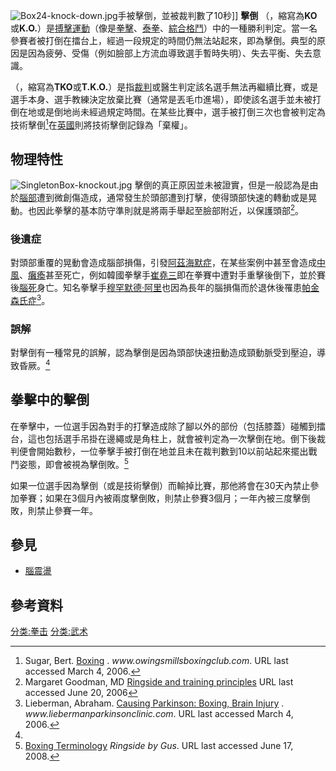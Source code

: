 {{Otheruses|击倒 (暴力游戏)}}
[[File:Box24-knock-down.jpg|thumb]]手被擊倒，並被裁判數了10秒]]
'''擊倒''' （{{lang-en|knock out}}，縮寫為'''KO'''或'''K.O.'''）是[[搏擊運動|搏擊運動]]（像是[[拳擊|拳擊]]、[[泰拳|泰拳]]、[[綜合格鬥|綜合格鬥]]）中的一種勝利判定。當一名參賽者被打倒在擂台上，經過一段規定的時間仍無法站起來，即為擊倒。典型的原因是因為疲勞、受傷（例如臉部上方流血導致選手暫時失明）、失去平衡、失去意識。

'''{{vanchor|技術擊倒}}'''（{{lang-en|technical knockout}}，縮寫為'''TKO'''或'''T.K.O.'''）是指[[裁判_(體育)|裁判]]或醫生判定該名選手無法再繼續比賽，或是選手本身、選手教練決定放棄比賽（通常是丟毛巾進場），即使該名選手並未被打倒在地或是倒地尚未經過規定時間。在某些比賽中，選手被打倒三次也會被判定為技術擊倒<ref>Sugar, Bert. [http://www.owingsmillsboxingclub.com/boxing.htm Boxing] {{webarchive|url=https://web.archive.org/web/20060619215358/http://www.owingsmillsboxingclub.com/boxing.htm |date=2006-06-19 }}. ''www.owingsmillsboxingclub.com''. URL last accessed March 4, 2006.</ref>在[[英國|英國]]則將技術擊倒記錄為「棄權」。

== 物理特性 ==
[[File:SingletonBox-knockout.jpg|thumb]]
擊倒的真正原因並未被證實，但是一般認為是由於[[腦部|腦部]]遭到微創傷造成，通常發生於頭部遭到打擊，使得頭部快速的轉動或是晃動。也因此拳擊的基本防守準則就是將兩手舉起至臉部附近，以保護頭部<ref name="#1">Margaret Goodman, MD [http://www.secondsout.com/RINGSIDE/sopranos.cfm?ccs=354&cs=9809 Ringside and training principles] {{Wayback|url=http://www.secondsout.com/RINGSIDE/sopranos.cfm?ccs=354&cs=9809 |date=20090131111802 }} URL last accessed June 20, 2006</ref>。
=== 後遺症 ===
對頭部重覆的晃動會造成腦部損傷，引發[[阿茲海默症|阿茲海默症]]，在某些案例中甚至會造成[[中風|中風]]、[[癱瘓|癱瘓]]甚至死亡，例如韓國拳擊手[[崔堯三|崔堯三]]即在拳賽中遭對手重擊後倒下，並於賽後[[腦死|腦死]]身亡。知名拳擊手[[穆罕默德·阿里|穆罕默德·阿里]]也因為長年的腦損傷而於退休後罹患[[帕金森氏症|帕金森氏症]]<ref>Lieberman, Abraham. [http://www.liebermanparkinsonclinic.com/content/view/48/31/ Causing Parkinson: Boxing, Brain Injury] {{Wayback|url=http://www.liebermanparkinsonclinic.com/content/view/48/31/ |date=20060515025923 }}. ''www.liebermanparkinsonclinic.com''. URL last accessed March 4, 2006.</ref>。

=== 誤解 ===
對擊倒有一種常見的誤解，認為擊倒是因為頭部快速扭動造成頸動脈受到壓迫，導致昏厥。<ref name="#1"/>

== 拳擊中的擊倒 ==
在拳擊中，一位選手因為對手的打擊造成除了腳以外的部份（包括膝蓋）碰觸到擂台，這也包括選手吊掛在邊繩或是角柱上，就會被判定為一次擊倒在地。倒下後裁判便會開始數秒，一位拳擊手被打倒在地並且未在裁判數到10以前站起來擺出戰鬥姿態，即會被視為擊倒敗。<ref name="Boxing Terminology">[http://www.ringsidebygus.com/boxing-terms.html#k Boxing Terminology] {{webarchive|url=https://www.webcitation.org/68YeSZOCU?url=http://www.ringsidebygus.com/boxing-terms.html |date=2012-06-20 }} ''Ringside by Gus''. URL last accessed June 17, 2008.</ref> 

如果一位選手因為擊倒（或是技術擊倒）而輸掉比賽，那他將會在30天內禁止參加拳賽；如果在3個月內被兩度擊倒敗，則禁止參賽3個月；一年內被三度擊倒敗，則禁止參賽一年。

== 參見 ==
* [[腦震盪|腦震盪]]

== 參考資料 ==
{{reflist}}

[[分类:拳击|分类:拳击]]
[[分类:武术|分类:武术]]